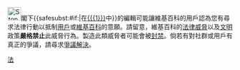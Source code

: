 [[File:Stop hand nuvola.svg|30px]]閣下{{<includeonly>safesubst:</includeonly>#if:{{{1|}}}|在[[{{{1}}}]]中}}的編輯可能讓維基百科的用戶認為您有尋求法律行動以抵制<u>用戶</u>或<u>維基百科</u>的意願。請留意，維基百科的[[Wikipedia:不要訴諸法律威脅|法律威脅]]以及[[Wikipedia:文明|文明]]政策'''嚴格禁止'''此威脅行為。製造此類威脅者可能會被[[Wikipedia:封禁方針|封禁]]。倘若有對社群或用戶有真正的爭議，請尋求[[WP:DR|爭議解決]]。<!-- Template:uw-legal --><noinclude>
{{singlenotice}}
[[Category:用戶警告模板|法]]
</noinclude>